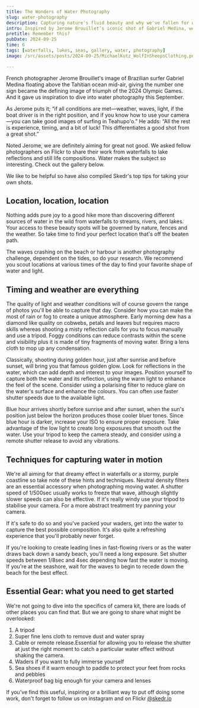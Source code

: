 ```yaml
---
title: The Wonders of Water Photography
slug: water-photography
description: Capturing nature's fluid beauty and why we've fallen for water photography
intro: Inspired by Jerome Brouillet’s iconic shot of Gabriel Medina, we explore water photography—from waterfalls to waves. Discover tips on choosing locations, timing shots during golden or blue hour, and capturing motion with filters and long exposures. Essential gear includes tripods, lens cloths, and waders for immersive shots.
pretitle: Remember this?
pubDate: 2024-09-25
time: 6
tags: [waterfalls, lakes, seas, gallery, water, photography]
image: /src/assets/posts/2024-09-25/MichaelKutz_WolfInSheepsClothing.png

---
```


French photographer Jerome Brouillet's image of Brazilian surfer Gabriel Medina floating above the Tahitian ocean mid-air, giving the number one sign became the defining image of triumph of the 2024 Olympic Games. And it gave us inspiration to dive into water photography this September. 

As Jerome puts it; “if all conditions are met—weather, waves, light, if the boat driver is in the right position, and if you know how to use your camera—you can take good images of surfing in Teahupo'o.” He adds: “All the rest is experience, timing, and a bit of luck! This differentiates a good shot from a great shot.”

Noted Jerome, we are definitely aiming for great not good. We asked fellow photographers on Flickr to share their work from waterfalls to lake reflections and still life compositions. Water makes the subject so interesting. Check out the gallery below.

<Gallery folder="2024-09-25" separator="_" nameIsFirst={true}/>

We like to be helpful so have also compiled Skedr's top tips for taking your own shots.  

## Location, location, location
Nothing adds pure joy to a good hike more than discovering different sources of water in the wild from waterfalls to streams, rivers, and lakes. Your access to these beauty spots will be governed by nature, fences and the weather. So take time to find your perfect location that's off the beaten path. 

The waves crashing on the beach or harbour is another photography challenge, dependent on the tides, so do your research. We recommend you scout locations at various times of the day to find your favorite shape of water and light.

## Timing and weather are everything
The quality of light and weather conditions will of course govern the range of photos you'll be able to capture that day. Consider how you can make the most of rain or fog to create a unique atmosphere. Early morning dew has a diamond like quality on cobwebs, petals and leaves but requires macro skills whereas shooting a misty reflection calls for you to focus manually and use a tripod. Foggy conditions can reduce contrasts within the scene and visibility plus it is made of tiny fragments of moving water. Bring a lens cloth to mop up any condensation. 

Classically, shooting during golden hour, just after sunrise and before sunset, will bring you that famous golden glow. Look for reflections in the water, which can add depth and interest to your images. Position yourself to capture both the water and its reflection, using the warm light to enhance the feel of the scene. Consider using a polarising filter to reduce glare on the water's surface and enhance the colours. You can often use faster shutter speeds due to the available light.

Blue hour arrives shortly before sunrise and after sunset, when the sun's position just below the horizon produces those cooler bluer tones. Since blue hour is darker, increase your ISO to ensure proper exposure. Take advantage of the low light to create long exposures that smooth out the water. Use your tripod to keep the camera steady, and consider using a remote shutter release to avoid any vibrations.

## Techniques for capturing water in motion 
We're all aiming for that dreamy effect in waterfalls or a stormy, purple coastline so take note of these hints and techniques. Neutral density filters are an essential accessory when photographing moving water. A shutter speed of 1/500sec usually works to freeze that wave, although slightly slower speeds can also be effective. If it's really windy use your tripod to stabilise your camera. For a more abstract treatment try panning your camera. 

If it's safe to do so and you've packed your waders, get into the water to capture the best possible composition. It's also quite a refreshing experience that you'll probably never forget. 

If you're looking to create leading lines in fast-flowing rivers or as the water draws back down a sandy beach, you'll need a long exposure. Set shutter speeds between 1/8sec and 4sec depending how fast the water is moving. If you're at the seashore, wait for the waves to begin to recede down the beach for the best effect.

## Essential Gear: what you need to get started
We're not going to dive into the specifics of camera kit, there are loads of other places you can find that. But we are going to share what might be overlooked: 
1. A tripod 
2. Super fine lens cloth to remove dust and water spray
3. Cable or remote release.Essential for allowing you to release the shutter at just the right moment to catch a particular water effect without shaking the camera.
4. Waders if you want to fully immerse yourself
5. Sea shoes if it warm enough to paddle to protect your feet from rocks and pebbles 
6. Waterproof bag big enough for your camera and lenses

If you've find this useful, inspiring or a brilliant way to put off doing some work, don't forget to follow us on instagram and on Flickr <a href="https://www.instagram.com/skedr.io/" target="_blank">@skedr.io</a>